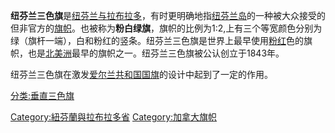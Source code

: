 {{无来源|time=2022-4-20}}
{{Infobox flag
|Name = 纽芬兰三色旗
|Article =
|Image = Newfoundland Tricolour.svg
|Nickname = 粉白綠旗
|Symbol =
|Proportion = 1:2
|Design = 垂直懸掛的纽芬兰三色旗。
|Type = 非官方
}}
'''纽芬兰三色旗'''是[[纽芬兰与拉布拉多|纽芬兰与拉布拉多]]，有时更明确地指[[纽芬兰岛|纽芬兰岛]]的一种被大众接受的但非官方的[[旗帜|旗帜]]。也被称为'''粉白绿旗'''，旗帜的比例为1:2,上有三个等宽颜色分别为绿（旗杆一端），白和粉红的竖条。纽芬兰三色旗是世界上最早使用[[粉红|粉红]]色的旗帜，也是[[北美洲|北美洲]]最早的旗帜之一。纽芬兰三色旗被公认创立于1843年。

纽芬兰三色旗在激发[[爱尔兰共和国国旗|爱尔兰共和国国旗]]的设计中起到了一定的作用。

{{Flag-stub}}
[[Category:紐芬蘭與拉布拉多省|Category:紐芬蘭與拉布拉多省]]
[[Category:加拿大旗帜|Category:加拿大旗帜]]
[[分类:垂直三色旗|分类:垂直三色旗]]